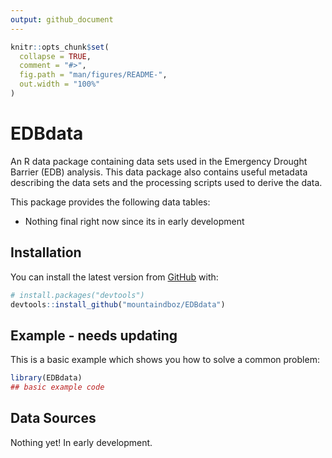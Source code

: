 ```yaml
---
output: github_document
---
```


<!-- README.md is generated from README.Rmd. Please edit that file -->

```r
knitr::opts_chunk$set(
  collapse = TRUE,
  comment = "#>",
  fig.path = "man/figures/README-",
  out.width = "100%"
)
```

# EDBdata

<!-- badges: start -->
<!-- badges: end -->

An R data package containing data sets used in the Emergency Drought Barrier (EDB) analysis. This data package also contains useful metadata describing the data sets and the processing scripts used to derive the data. 

This package provides the following data tables:

* Nothing final right now since its in early development

## Installation

You can install the latest version from [GitHub](https://github.com/) with:

``` r
# install.packages("devtools")
devtools::install_github("mountaindboz/EDBdata")
```

## Example - needs updating

This is a basic example which shows you how to solve a common problem:

```r
library(EDBdata)
## basic example code
```

## Data Sources

Nothing yet! In early development.

